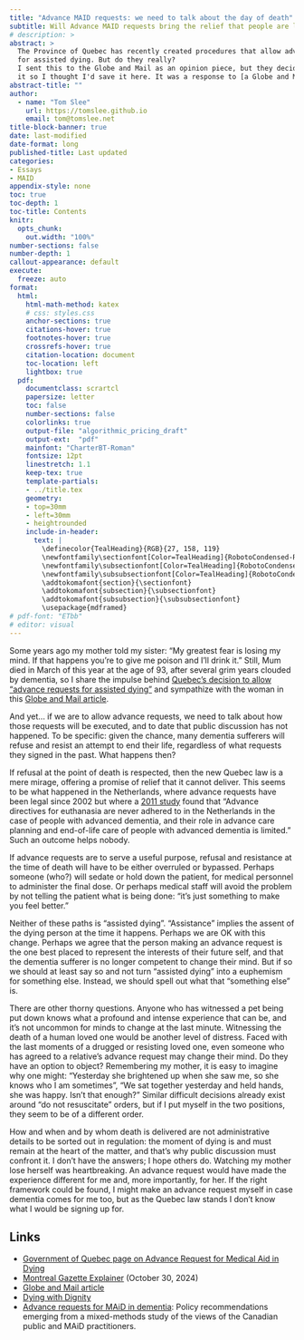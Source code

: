 ```yaml
---
title: "Advance MAID requests: we need to talk about the day of death"
subtitle: Will Advance MAID requests bring the relief that people are looking for?
# description: >
abstract: >
  The Province of Quebec has recently created procedures that allow advance requests
  for assisted dying. But do they really?
  I sent this to the Globe and Mail as an opinion piece, but they decided not to publish
  it so I thought I'd save it here. It was a response to [a Globe and Mail article](https://www.theglobeandmail.com/canada/article-quebec-maid-advance-request-law/) and followed a short exchange on the Letters page.
abstract-title: ""
author: 
  - name: "Tom Slee"
    url: https://tomslee.github.io
    email: tom@tomslee.net
title-block-banner: true
date: last-modified
date-format: long
published-title: Last updated
categories:
- Essays
- MAID
appendix-style: none
toc: true
toc-depth: 1
toc-title: Contents
knitr:
  opts_chunk:
    out.width: "100%"
number-sections: false
number-depth: 1
callout-appearance: default
execute: 
  freeze: auto
format:
  html:
    html-math-method: katex
    # css: styles.css
    anchor-sections: true
    citations-hover: true
    footnotes-hover: true
    crossrefs-hover: true
    citation-location: document
    toc-location: left
    lightbox: true
  pdf: 
    documentclass: scrartcl
    papersize: letter
    toc: false
    number-sections: false
    colorlinks: true
    output-file: "algorithmic_pricing_draft"
    output-ext:  "pdf"
    mainfont: "CharterBT-Roman"
    fontsize: 12pt
    linestretch: 1.1
    keep-tex: true
    template-partials:
    - ../title.tex
    geometry:
    - top=30mm
    - left=30mm
    - heightrounded
    include-in-header:
      text: |
        \definecolor{TealHeading}{RGB}{27, 158, 119}
        \newfontfamily\sectionfont[Color=TealHeading]{RobotoCondensed-Regular}
        \newfontfamily\subsectionfont[Color=TealHeading]{RobotoCondensed-Regular}
        \newfontfamily\subsubsectionfont[Color=TealHeading]{RobotoCondensed-Regular}
        \addtokomafont{section}{\sectionfont}
        \addtokomafont{subsection}{\subsectionfont}
        \addtokomafont{subsubsection}{\subsubsectionfont}
        \usepackage{mdframed}
# pdf-font: "ETbb"
# editor: visual
---
```


Some years ago my mother told my sister: “My greatest fear is losing my mind. If that happens you’re to give me poison and I’ll drink it.” Still, Mum died in March of this year at the age of 93, after several grim years clouded by dementia, so I share the impulse behind [Quebec’s decision to allow “advance requests for assisted dying”](https://www.quebec.ca/en/health/health-system-and-services/end-of-life-care/medical-aid-in-dying/advance-request-medical-aid-dying) and sympathize with the woman in this [Globe and Mail article](https://www.theglobeandmail.com/canada/article-quebec-maid-advance-request-law/).

And yet… if we are to allow advance requests, we need to talk about how those requests will be executed, and to date that public discussion has not happened. To be specific: given the chance, many dementia sufferers will refuse and resist an attempt to end their life, regardless of what requests they signed in the past. What happens then?

If refusal at the point of death is respected, then the new Quebec law is a mere mirage, offering a promise of relief that it cannot deliver. This seems to be what happened in the Netherlands, where advance requests have been legal since 2002 but where a [2011 study](https://pubmed.ncbi.nlm.nih.gov/21649621/) found that “Advance directives for euthanasia are never adhered to in the Netherlands in the case of people with advanced dementia, and their role in advance care planning and end-of-life care of people with advanced dementia is limited.” Such an outcome helps nobody.

If advance requests are to serve a useful purpose, refusal and resistance at the time of death will have to be either overruled or bypassed. Perhaps someone (who?) will sedate or hold down the patient, for medical personnel to administer the final dose. Or perhaps medical staff will avoid the problem by not telling the patient what is being done: “it’s just something to make you feel better.”

Neither of these paths is “assisted dying”. “Assistance” implies the assent of the dying person at the time it happens. Perhaps we are OK with this change. Perhaps we agree that the person making an advance request is the one best placed to represent the interests of their future self, and that the dementia sufferer is no longer competent to change their mind. But if so we should at least say so and not turn “assisted dying” into a euphemism for something else. Instead, we should spell out what that “something else” is.

There are other thorny questions. Anyone who has witnessed a pet being put down knows what a profound and intense experience that can be, and it’s not uncommon for minds to change at the last minute. Witnessing the death of a human loved one would be another level of distress. Faced with the last moments of a drugged or resisting loved one, even someone who has agreed to a relative’s advance request may change their mind. Do they have an option to object? Remembering my mother, it is easy to imagine why one might: “Yesterday she brightened up when she saw me, so she knows who I am sometimes”, “We sat together yesterday and held hands, she was happy. Isn’t that enough?” Similar difficult decisions already exist around “do not resuscitate” orders, but if I put myself in the two positions, they seem to be of a different order.

How and when and by whom death is delivered are not administrative details to be sorted out in regulation: the moment of dying is and must remain at the heart of the matter, and that’s why public discussion must confront it. I don’t have the answers; I hope others do. Watching my mother lose herself was heartbreaking. An advance request would have made the experience different for me and, more importantly, for her. If the right framework could be found, I might make an advance request myself in case dementia comes for me too, but as the Quebec law stands I don’t know what I would be signing up for.

## Links

-   [Government of Quebec page on Advance Request for Medical Aid in Dying](https://www.quebec.ca/en/health/health-system-and-services/end-of-life-care/medical-aid-in-dying/advance-request-medical-aid-dying)
-   [Montreal Gazette Explainer](https://montrealgazette.com/news/quebec/explainer-a-look-at-advance-requests-for-maid-in-quebec) (October 30, 2024)
-   [Globe and Mail article](https://www.theglobeandmail.com/canada/article-quebec-maid-advance-request-law/)
-   [Dying with Dignity](https://www.dyingwithdignity.ca/blog/pr_advance_requests/)
-   [Advance requests for MAiD in dementia](https://www.semanticscholar.org/paper/Advance-requests-for-MAiD-in-dementia%3A-Policy-from-Byram-Wiebe/5625a502153a6aefcd2405793a88b1f5b1780dde): Policy recommendations emerging from a mixed-methods study of the views of the Canadian public and MAiD practitioners.
